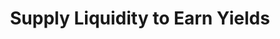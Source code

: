 ---
title: "Supply Liquidity to Earn Yields"
description: "How to supply liquidity to lending pools to earn yields."
icon: "arrows-rotate"
---
